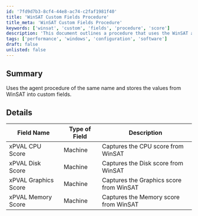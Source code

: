 ```yaml
---
id: '7fd9d7b3-8cf4-44e8-ac74-c2faf1981f40'
title: 'WinSAT Custom Fields Procedure'
title_meta: 'WinSAT Custom Fields Procedure'
keywords: ['winsat', 'custom', 'fields', 'procedure', 'score']
description: 'This document outlines a procedure that uses the WinSAT agent to capture and store various performance scores into custom fields. The scores include CPU, Disk, Graphics, and Memory, providing valuable insights into machine performance.'
tags: ['performance', 'windows', 'configuration', 'software']
draft: false
unlisted: false
---
```

## Summary

Uses the agent procedure of the same name and stores the values from WinSAT into custom fields.

## Details

| Field Name              | Type of Field | Description                             |
|-------------------------|----------------|-----------------------------------------|
| xPVAL CPU Score         | Machine        | Captures the CPU score from WinSAT      |
| xPVAL Disk Score        | Machine        | Captures the Disk score from WinSAT     |
| xPVAL Graphics Score     | Machine        | Captures the Graphics score from WinSAT  |
| xPVAL Memory Score      | Machine        | Captures the Memory score from WinSAT    |











